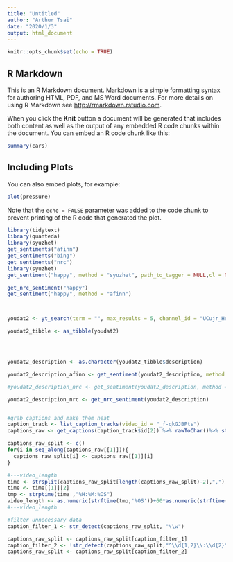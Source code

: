 ```yaml
---
title: "Untitled"
author: "Arthur Tsai"
date: "2020/1/3"
output: html_document
---
```


```r
knitr::opts_chunk$set(echo = TRUE)
```

## R Markdown

This is an R Markdown document. Markdown is a simple formatting syntax for authoring HTML, PDF, and MS Word documents. For more details on using R Markdown see <http://rmarkdown.rstudio.com>.

When you click the **Knit** button a document will be generated that includes both content as well as the output of any embedded R code chunks within the document. You can embed an R code chunk like this:

```r
summary(cars)
```

## Including Plots

You can also embed plots, for example:

```r
plot(pressure)
```

Note that the `echo = FALSE` parameter was added to the code chunk to prevent printing of the R code that generated the plot.

```r
library(tidytext)
library(quanteda)
library(syuzhet)
get_sentiments("afinn")
get_sentiments("bing")
get_sentiments("nrc")
library(syuzhet)
get_sentiment("happy", method = "syuzhet", path_to_tagger = NULL,cl = NULL, language = "english", lexicon = NULL)

get_nrc_sentiment("happy")
get_sentiment("happy", method = "afinn")



youdat2 <- yt_search(term = "", max_results = 5, channel_id = "UCujr_HrX3ThMb34DV5YXHIg")

youdat2_tibble <- as_tibble(youdat2)




youdat2_description <- as.character(youdat2_tibble$description)

youdat2_description_afinn <- get_sentiment(youdat2_description, method = "afinn")

#youdat2_description_nrc <- get_sentiment(youdat2_description, method = "nrc")

youdat2_description_nrc <- get_nrc_sentiment(youdat2_description)



```


```r

#grab captions and make them neat
caption_track <- list_caption_tracks(video_id = "_f-qkGJBPts")
captions_raw <- get_captions(caption_track$id[2]) %>% rawToChar()%>% strsplit(split = '\n')

captions_raw_split <- c()
for(i in seq_along(captions_raw[[1]])){
  captions_raw_split[i] <- captions_raw[[1]][i]
}

#---video_length
time <- strsplit(captions_raw_split[length(captions_raw_split)-2],",")
time <- time[[1]][2]
tmp <- strptime(time ,"%H:%M:%OS")
video_length <- as.numeric(strftime(tmp,'%OS'))+60*as.numeric(strftime(tmp,'%M'))+60*60*as.numeric(strftime(tmp,'%H'))
#---video_length

#filter unnecessary data
caption_filter_1 <- str_detect(captions_raw_split, "\\w")

captions_raw_split <- captions_raw_split[caption_filter_1]
caption_filter_2 <- !str_detect(captions_raw_split,"^\\d{1,2}\\:\\d{2}")
captions_raw_split <- captions_raw_split[caption_filter_2]




```